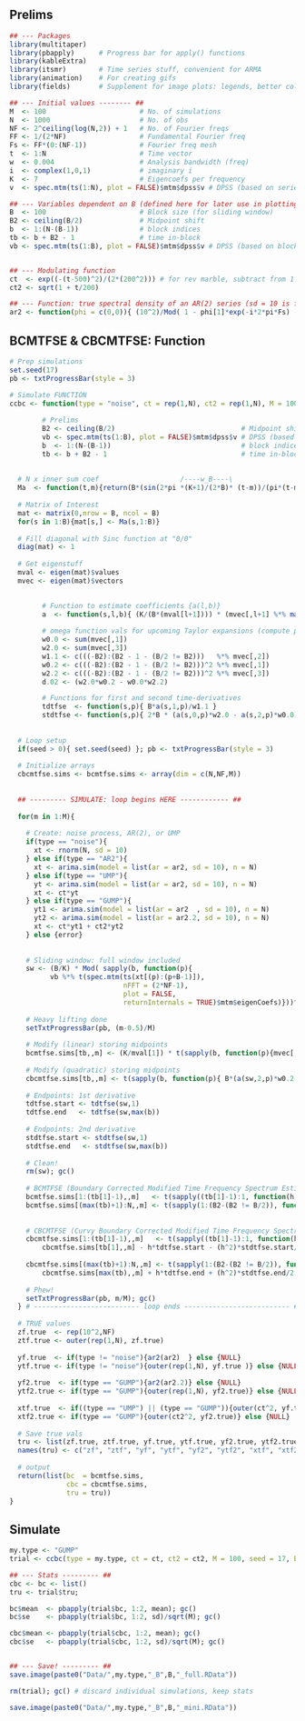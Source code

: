 ## Prelims

```r
## --- Packages 
library(multitaper)   
library(pbapply)      # Progress bar for apply() functions
library(kableExtra)   
library(itsmr)        # Time series stuff, convenient for ARMA
library(animation)    # For creating gifs
library(fields)       # Supplement for image plots: legends, better colour
```

```r
## --- Initial values -------- ##
M  <- 100                       # No. of simulations
N  <- 1000                      # No. of obs
NF <- 2^ceiling(log(N,2)) + 1   # No. of Fourier freqs
FF <- 1/(2*NF)                  # Fundamental Fourier freq
Fs <- FF*(0:(NF-1))             # Fourier freq mesh
t  <- 1:N                       # Time vector
w  <- 0.004                     # Analysis bandwidth (freq)
i  <- complex(1,0,1)            # imaginary i
K  <- 7                         # Eigencoefs per frequency
v  <- spec.mtm(ts(1:N), plot = FALSE)$mtm$dpss$v # DPSS (based on series length)

## --- Variables dependent on B (defined here for later use in plotting)
B  <- 100                       # Block size (for sliding window)
B2 <- ceiling(B/2)              # Midpoint shift
b  <- 1:(N-(B-1))               # block indices
tb <- b + B2 - 1                # time in-block
vb <- spec.mtm(ts(1:B), plot = FALSE)$mtm$dpss$v # DPSS (based on block size)


## --- Modulating function
ct  <- exp((-(t-500)^2)/(2*(200^2))) # for rev marble, subtract from 1
ct2 <- sqrt(1 + t/200)

## --- Function: true spectral density of an AR(2) series (sd = 10 is fixed)
ar2 <- function(phi = c(0,0)){ (10^2)/Mod( 1 - phi[1]*exp(-i*2*pi*Fs) - phi[2]*(exp(-i*4*pi*Fs)))^2 }
```


## BCMTFSE \& CBCMTFSE: Function

```r

# Prep simulations
set.seed(17)
pb <- txtProgressBar(style = 3)

# Simulate FUNCTION
ccbc <- function(type = "noise", ct = rep(1,N), ct2 = rep(1,N), M = 100, seed = 0, B = 100, ar2 = c(0.5,-0.5), ar2.2 = c(0.7,-0.3)){ 
  
        # Prelims
        B2 <- ceiling(B/2)                               # Midpoint shift
        vb <- spec.mtm(ts(1:B), plot = FALSE)$mtm$dpss$v # DPSS (based on block size)
        b  <- 1:(N-(B-1))                                # block indices
        tb <- b + B2 - 1                                 # time in-block
        
        
  # N x inner sum coef                    /----w_B----\
  Ma  <- function(t,m){return(B*(sin(2*pi *(K+1)/(2*B)* (t-m))/(pi*(t-m)))^2)}
        
  # Matrix of Interest
  mat <- matrix(0,nrow = B, ncol = B)
  for(s in 1:B){mat[s,] <- Ma(s,1:B)}
        
  # Fill diagonal with Sinc function at "0/0"
  diag(mat) <- 1 
      
  # Get eigenstuff
  mval <- eigen(mat)$values
  mvec <- eigen(mat)$vectors

  
        # Function to estimate coefficients {a(l,b)}
        a  <- function(s,l,b){ (K/(B*(mval[l+1]))) * (mvec[,l+1] %*% matrix(s[,b], ncol = NF)) }
              
        # omega function vals for upcoming Taylor expansions (compute prior to loop for speed)
        w0.0 <- sum(mvec[,1])
        w2.0 <- sum(mvec[,3])
        w1.1 <- c(((-B2):(B2 - 1 - (B/2 != B2)))   %*% mvec[,2])
        w0.2 <- c(((-B2):(B2 - 1 - (B/2 != B2)))^2 %*% mvec[,1])
        w2.2 <- c(((-B2):(B2 - 1 - (B/2 != B2)))^2 %*% mvec[,3])
        d.02 <- (w2.0*w0.2 - w0.0*w2.2)

        # Functions for first and second time-derivatives
        tdtfse  <- function(s,p){ B*a(s,1,p)/w1.1 }
        stdtfse <- function(s,p){ 2*B * (a(s,0,p)*w2.0 - a(s,2,p)*w0.0) / d.02}
  
        
  # Loop setup
  if(seed > 0){ set.seed(seed) }; pb <- txtProgressBar(style = 3)
  
  # Initialize arrays
  cbcmtfse.sims <- bcmtfse.sims <- array(dim = c(N,NF,M))
    
  
  ## --------- SIMULATE: loop begins HERE ------------ ##
  
  for(m in 1:M){
  
    # Create: noise process, AR(2), or UMP
    if(type == "noise"){
      xt <- rnorm(N, sd = 10)
    } else if(type == "AR2"){
      xt <- arima.sim(model = list(ar = ar2, sd = 10), n = N)
    } else if(type == "UMP"){
      yt <- arima.sim(model = list(ar = ar2, sd = 10), n = N)
      xt <- ct*yt
    } else if(type == "GUMP"){
      yt1 <- arima.sim(model = list(ar = ar2  , sd = 10), n = N)
      yt2 <- arima.sim(model = list(ar = ar2.2, sd = 10), n = N)
      xt <- ct*yt1 + ct2*yt2
    } else {error}
    
    
    # Sliding window: full window included
    sw <- (B/K) * Mod( sapply(b, function(p){
          vb %*% t(spec.mtm(ts(xt[(p):(p+B-1)]),
                            nFFT = (2*NF-1),
                            plot = FALSE,
                            returnInternals = TRUE)$mtm$eigenCoefs)}))^2
    
    # Heavy lifting done 
    setTxtProgressBar(pb, (m-0.5)/M)
    
    # Modify (linear) storing midpoints
    bcmtfse.sims[tb,,m] <- (K/mval[1]) * t(sapply(b, function(p){mvec[,1] %*% matrix(sw[,p], ncol = NF)})) / w0.0
  
    # Modify (quadratic) storing midpoints
    cbcmtfse.sims[tb,,m] <- t(sapply(b, function(p){ B*(a(sw,2,p)*w0.2 - a(sw,0,p)*w2.2) / d.02 }))
    
    # Endpoints: 1st derivative
    tdtfse.start <- tdtfse(sw,1)      
    tdtfse.end   <- tdtfse(sw,max(b)) 
    
    # Endpoints: 2nd derivative
    stdtfse.start <- stdtfse(sw,1)      
    stdtfse.end   <- stdtfse(sw,max(b)) 
    
    # Clean!
    rm(sw); gc()
    
    # BCMTFSE (Boundary Corrected Modified Time Frequency Spectrum Estimate)
    bcmtfse.sims[1:(tb[1]-1),,m]   <- t(sapply((tb[1]-1):1, function(h){ bcmtfse.sims[tb[1],,m] - h*tdtfse.start }))
    bcmtfse.sims[(max(tb)+1):N,,m] <- t(sapply(1:(B2-(B2 != B/2)), function(h){ bcmtfse.sims[max(tb),,m] + h*tdtfse.end }))
    
    
    # CBCMTFSE (Curvy Boundary Corrected Modified Time Frequency Spectrum Estimate)
    cbcmtfse.sims[1:(tb[1]-1),,m]   <- t(sapply((tb[1]-1):1, function(h){ 
        cbcmtfse.sims[tb[1],,m] - h*tdtfse.start - (h^2)*stdtfse.start/2 }))
    
    cbcmtfse.sims[(max(tb)+1):N,,m] <- t(sapply(1:(B2-(B2 != B/2)), function(h){ 
        cbcmtfse.sims[max(tb),,m] + h*tdtfse.end + (h^2)*stdtfse.end/2 }))
  
    # Phew!
    setTxtProgressBar(pb, m/M); gc()
  } # -------------------------- loop ends -------------------------- #
  
  # TRUE values
  zf.true  <- rep(10^2,NF)
  ztf.true <- outer(rep(1,N), zf.true)
  
  yf.true  <- if(type != "noise"){ar2(ar2)  } else {NULL}
  ytf.true <- if(type != "noise"){outer(rep(1,N), yf.true )} else {NULL}
  
  yf2.true  <- if(type == "GUMP"){ar2(ar2.2)} else {NULL}
  ytf2.true <- if(type == "GUMP"){outer(rep(1,N), yf2.true)} else {NULL}
  
  xtf.true  <- if((type == "UMP") || (type == "GUMP")){outer(ct^2, yf.true)} else {NULL}
  xtf2.true <- if(type == "GUMP"){outer(ct2^2, yf2.true)} else {NULL}
  
  # Save true vals
  tru <- list(zf.true, ztf.true, yf.true, ytf.true, yf2.true, ytf2.true, xtf.true, xtf2.true)
  names(tru) <- c("zf", "ztf", "yf", "ytf", "yf2", "ytf2", "xtf", "xtf2")
  
  # output
  return(list(bc  = bcmtfse.sims,
              cbc = cbcmtfse.sims,
              tru = tru))
}
```


## Simulate

```r
my.type <- "GUMP"
trial <- ccbc(type = my.type, ct = ct, ct2 = ct2, M = 100, seed = 17, B = B)
```


```r
## --- Stats --------- ##
cbc <- bc <- list()
tru <- trial$tru; 

bc$mean  <- pbapply(trial$bc, 1:2, mean); gc()
bc$se    <- pbapply(trial$bc, 1:2, sd)/sqrt(M); gc()

cbc$mean <- pbapply(trial$cbc, 1:2, mean); gc()
cbc$se   <- pbapply(trial$cbc, 1:2, sd)/sqrt(M); gc()


## --- Save! --------- ##
save.image(paste0("Data/",my.type,"_B",B,"_full.RData"))

rm(trial); gc() # discard individual simulations, keep stats

save.image(paste0("Data/",my.type,"_B",B,"_mini.RData"))
```


